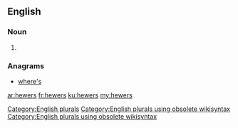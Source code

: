 ==English==

===Noun===
{{head|en}}

# {{plural of|hewer}}

===Anagrams===
* [[where's#English|where's]]

[[Category:English plurals]][[Category:English plurals using obsolete wikisyntax]][[Category:English plurals using obsolete wikisyntax]]

[[ar:hewers]]
[[fr:hewers]]
[[ku:hewers]]
[[my:hewers]]